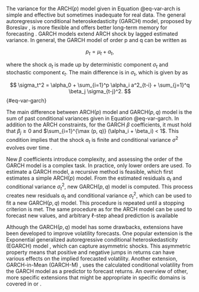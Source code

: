 The variance for the ARCH$(p)$ model given in Equation @eq-var-arch is simple and effective but sometimes inadequate
for real data. The general autoregressive conditional heteroskedasticity (GARCH) model, proposed by Boreslav
\parencite{Bollerslev1986_GeneralizedAutoregressiveConditional}, is more flexible and offers better long-term memory
for forecasting \parencite{AL-Najjar2016_ModellingEstimationVolatility}. GARCH models extend ARCH shock by lagged
estimated variance. In general, the GARCH model of order p and q can be written as

$$
p_t = \mu_t + a_t,
$$

where the shock $a_t$ is made up by deterministic component $\sigma_t$ and stochastic component $\epsilon_t$. The main
difference is in $\sigma_t$, which is given by \parencite[Eq. 2]{AL-Najjar2016_ModellingEstimationVolatility} as

$$
\sigma_t^2 = \alpha_0 + \sum_{i=1}^p \alpha_i a^2_{t-i} + \sum_{j=1}^q \beta_j \sigma_{t-j}^2.
$$ {#eq-var-garch}

The main difference between ARCH$(p)$ model and GARCH$(p, q)$ model is the sum of past conditional variances given in
Equation @eq-var-garch. In addition to the ARCH constraints, for the GARCH $\beta$ coefficients, it must hold that
$\beta_j \geq 0$ and $\sum_{i=1}^{\max (p, q)} (\alpha_i + \beta_i) < 1$. This condition implies that the shock $a_t$
is finite and conditional variance $\sigma^2$ evolves over time \parencite[Chap. 3.5]{Tsay2005_AnalysisFinancialTime}.

New $\beta$ coefficients introduce complexity, and assessing the order of the GARCH model is a complex task. In
practice, only lower orders are used. To estimate a GARCH model, a recursive method is feasible, which first estimates
a simple ARCH$(p)$ model. From the estimated residuals $a_t$ and conditional variance $\sigma^2_t$, new GARCH$(p, q)$
model is computed. This process creates new residuals $a_t$ and conditional variance $\sigma^2_t$, which can be used to
fit a new GARCH$(p, q)$ model. This procedure is repeated until a stopping criterion is met. The same procedure as for
the ARCH model can be used to forecast new values, and arbitrary $\ell$-step ahead prediction is available
\parencite[Chap. 3.5]{Tsay2005_AnalysisFinancialTime}

Although the GARCH$(p, q)$ model has some drawbacks, extensions have been developed to improve volatility forecasts.
One popular extension is the Exponential generalized autoregressive conditional heteroskedasticity (EGARCH) model
\parencite{Nelson1991_ConditionalHeteroskedasticityAsset}, which can capture asymmetric shocks. This asymmetric
property means that positive and negative jumps in returns can have various effects on the implied forecasted
volatility. Another extension, GARCH-in-Mean (GARCH-M) \parencite{EngleEtAl1987_EstimatingTimeVarying}, uses the
calculated conditional volatility from the GARCH model as a predictor to forecast returns. An overview of other, more
specific extensions that might be appropriate in specific domains is covered in
\parencite{AL-Najjar2016_ModellingEstimationVolatility} or \parencite{Tsay2005_AnalysisFinancialTime}.